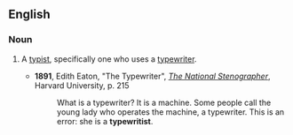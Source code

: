 ==English==

===Noun===
{{en-noun}}

# {{context|obsolete}} A [[typist]], specifically one who uses a [[typewriter]].
#* '''1891''', Edith Eaton, "The Typewriter", ''[http://books.google.com/books?id=A4gDAAAAYAAJ&pg=RA5-PA215&dq=typewritist The National Stenographer]'', Harvard University, p. 215
#*: What is a typewriter? It is a machine. Some people call the young lady who operates the machine, a typewriter. This is an error: she is a '''typewritist'''.